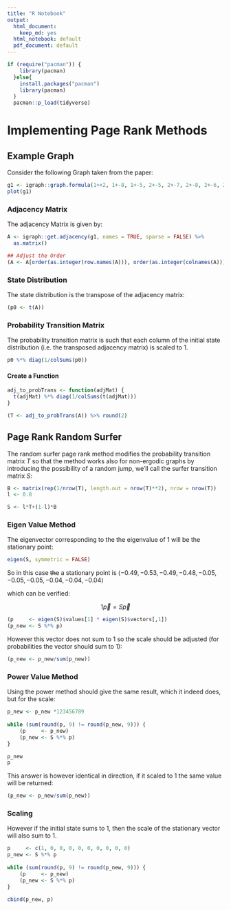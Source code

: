```yaml
---
title: "R Notebook"
output:
  html_document: 
    keep_md: yes
  html_notebook: default
  pdf_document: default
---
```


```r
if (require("pacman")) {
    library(pacman)
  }else{
    install.packages("pacman")
    library(pacman)
  }
  pacman::p_load(tidyverse)
```

# Implementing Page Rank Methods

## Example Graph

Consider the following Graph taken from the paper:

```r
g1 <- igraph::graph.formula(1++2, 1+-8, 1+-5, 2+-5, 2+-7, 2+-8, 2+-6, 2+-9, 3++4, 3+-5, 3+-6, 3+-9, 3+-10, 4+-9, 4+-10, 4+-5, 5+-8, 6+-8, 7+-8)
plot(g1)
```

### Adjacency Matrix

The adjacency Matrix is given by:

```r
A <- igraph::get.adjacency(g1, names = TRUE, sparse = FALSE) %>% 
  as.matrix()

## Adjust the Order 
(A <- A[order(as.integer(row.names(A))), order(as.integer(colnames(A)))])
```

### State Distribution

The state distribution is the transpose of the adjacency matrix:

```r
(p0 <- t(A))
```

### Probability Transition Matrix

The probability transition matrix is such that each column of the initial state
distribution (i.e. the transposed adjacency matrix) is scaled to 1.

```r
p0 %*% diag(1/colSums(p0))
```
#### Create a Function

```r
adj_to_probTrans <- function(adjMat) {
  t(adjMat) %*% diag(1/colSums(t(adjMat)))
}

(T <- adj_to_probTrans(A)) %>% round(2)
```



## Page Rank Random Surfer

The random surfer page rank method modifies the probability transition matrix
$T$ so that the method works also for non-ergodic graphs by introducing
the possibility of a random jump, we'll call the surfer transition matrix $S$:

\begin{align}
    S &= \lambda T +  \left( 1- \lambda \right)B :\\
\ \\
    B&= \begin{bmatrix} 
	\frac{1}{N} & \frac{1}{N} & \ldots & \frac{1}{N} \\
	\frac{1}{N} & \frac{1}{N} & \ldots & \frac{1}{N} \\
        \vdots      & \vdots      & \ddots & \vdots \\
	\frac{1}{N} & \frac{1}{N} & \ldots & \frac{1}{N} \\
    \end{bmatrix}  \\
    N&= \left| \left| V \right| \right| \\
    \lambda &\in [0,1]
\end{align}


```r
B <- matrix(rep(1/nrow(T), length.out = nrow(T)**2), nrow = nrow(T))
l <- 0.8

S <- l*T+(1-l)*B
```


### Eigen Value Method

The eigenvector corresponding to the the eigenvalue of 1 will be the stationary point:

```r
eigen(S, symmetric = FALSE)
```

So in this case ~~the~~ a stationary point is $\langle -0.49, -0.53, -0.49, -0.48, -0.05, -0.05, -0.05, -0.04, -0.04, -0.04 \rangle$

which can be verified:

$$
1 \vec{p} = S\vec{p}
$$

```r
(p     <- eigen(S)$values[1] * eigen(S)$vectors[,1])
(p_new <- S %*% p)
```

However this vector does not sum to 1 so the scale should be adjusted (for probabilities the vector should sum to 1):

```r
(p_new <- p_new/sum(p_new))
```


### Power Value Method

Using the power method should give the same result, which it indeed does, but for the scale: 

```r
p_new <- p_new *123456789
    
while (sum(round(p, 9) != round(p_new, 9))) {
    (p     <- p_new) 
    (p_new <- S %*% p)
}

p_new
p

```

This answer is however identical in direction, if it scaled to 1 the same value will be returned:

```r
(p_new <- p_new/sum(p_new))
```


### Scaling

However if the initial state sums to 1, then the scale of the stationary vector will also sum to 1.

```r
p     <- c(1, 0, 0, 0, 0, 0, 0, 0, 0, 0)
p_new <- S %*% p
    
while (sum(round(p, 9) != round(p_new, 9))) {
    (p     <- p_new) 
    (p_new <- S %*% p)
}

cbind(p_new, p)
```






















































































